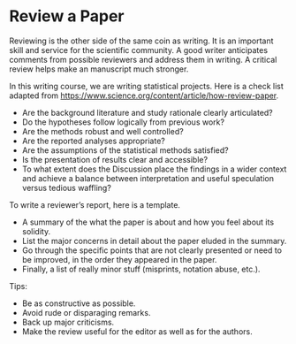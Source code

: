 # Review a Paper

Reviewing is the other side of the same coin as writing. It is an important
skill and service for the scientific community. A good writer anticipates
comments from possible reviewers and address them in writing. A critical review
helps make an manuscript much stronger.


In this writing course, we are writing statistical projects. Here is a check
list adapted from <https://www.science.org/content/article/how-review-paper>.

+ Are the background literature and study rationale clearly articulated?
+ Do the hypotheses follow logically from previous work?
+ Are the methods robust and well controlled?
+ Are the reported analyses appropriate? 
+ Are the assumptions of the statistical methods satisfied?
+ Is the presentation of results clear and accessible? 
+ To what extent does the Discussion place the findings in a wider context and
  achieve a balance between interpretation and useful speculation versus tedious
  waffling?


To write a reviewer's report, here is a template.

+ A summary of the what the paper is about and how you feel about its solidity.
+ List the major concerns in detail about the paper eluded in the summary.
+ Go through the specific points that are not clearly presented or need to be
  improved, in the order they appeared in the paper.
+ Finally, a list of really minor stuff (misprints, notation abuse, etc.).


Tips:

+ Be as constructive as possible.
+ Avoid rude or disparaging remarks.
+ Back up major criticisms.
+ Make the review useful for the editor as well as for the authors.
